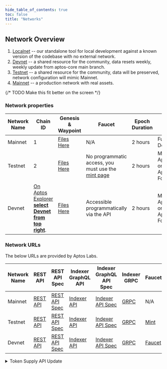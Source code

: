 ```yaml
---
hide_table_of_contents: true
toc: false
title: "Networks"
---
```


## Network Overview

1. [Localnet](http://127.0.0.1:8080) -- our standalone tool for local development against a known version of the codebase with no external network.
2. [Devnet](https://api.devnet.aptoslabs.com/v1/spec#/) -- a shared resource for the community, data resets weekly, weekly update from aptos-core main branch.
3. [Testnet](https://api.testnet.aptoslabs.com/v1/spec#/) -- a shared resource for the community, data will be preserved, network configuration will mimic Mainnet.
4. [Mainnet](https://api.mainnet.aptoslabs.com/v1/spec#/) -- a production network with real assets.

{/* TODO Make this fit better on the screen */}

### Network properties

| Network Name | Chain ID                                                                                              | Genesis & Waypoint                                                       | Faucet                                                                | Epoch Duration | Network Provider                                    | Release Cadence | Wipe Cadence |
| ------------ | ----------------------------------------------------------------------------------------------------- | ---------------------------------------------------------------------------- | --------------------------------------------------------------------- | -------------- | --------------------------------------------------- | --------------- | ------------ |
| Mainnet      | 1                                                                                                     | [Files Here](https://github.com/aptos-labs/aptos-networks/tree/main/mainnet) | N/A                                                                   | 2 hours        | Fully Decentralized                                 | Monthly, varies | Never        |
| Testnet      | 2                                                                                                     | [Files Here](https://github.com/aptos-labs/aptos-networks/tree/main/testnet) | No programmatic access, you must use the [mint page](/network/faucet) | 2 hours        | Managed by Aptos Labs on behalf of Aptos Foundation | Monthly, varies | Never        |
| Devnet       | [On Aptos Explorer **select Devnet from top right**](https://explorer.aptoslabs.com/?network=Devnet). | [Files Here](https://github.com/aptos-labs/aptos-networks/tree/main/devnet)  | Accessible programmatically via the API                               | 2 hours        | Managed by Aptos Labs on behalf of Aptos Foundation | Weekly          | On update    |

### Network URLs

The below URLs are provided by Aptos Labs.

| Network Name | REST API                                         | REST API Spec                                                | Indexer GraphQL API                                         | Indexer GraphQL API Spec                                                                                          | Indexer GRPC                               | Faucet                                         | Current Token Supply API                                |
| ------------ | ------------------------------------------------ | ------------------------------------------------------------ | ----------------------------------------------------------- | ----------------------------------------------------------------------------------------------------------------- | ------------------------------------------ | ---------------------------------------------- | ------------------------------------------------------- |
| Mainnet      | [REST API](https://api.mainnet.aptoslabs.com/v1) | [REST API Spec](https://api.mainnet.aptoslabs.com/v1/spec#/) | [Indexer API](https://api.mainnet.aptoslabs.com/v1/graphql) | [Indexer API Spec](https://cloud.hasura.io/public/graphiql?endpoint=https://api.mainnet.aptoslabs.com/v1/graphql) | [GRPC](https://grpc.mainnet.aptoslabs.com) | N/A                                            | [API](https://aptos-supply.dev.gcp.aptosdev.com/supply) |
| Testnet      | [REST API](https://api.testnet.aptoslabs.com/v1) | [REST API Spec](https://api.testnet.aptoslabs.com/v1/spec#/) | [Indexer API](https://api.testnet.aptoslabs.com/v1/graphql) | [Indexer API Spec](https://cloud.hasura.io/public/graphiql?endpoint=https://api.testnet.aptoslabs.com/v1/graphql) | [GRPC](https://grpc.testnet.aptoslabs.com) | [Mint](/network/faucet)                        | N/A                                                     |
| Devnet       | [REST API](https://api.devnet.aptoslabs.com/v1)  | [REST API Spec](https://api.devnet.aptoslabs.com/v1/spec#/)  | [Indexer API](https://api.devnet.aptoslabs.com/v1/graphql)  | [Indexer API Spec](https://cloud.hasura.io/public/graphiql?endpoint=https://api.devnet.aptoslabs.com/v1/graphql)  | [GRPC](https://grpc.devnet.aptoslabs.com)  | [Faucet](https://faucet.devnet.aptoslabs.com/) | N/A                                                     |

<details>
  <summary>Token Supply API Update</summary>
  On December 12, 2024, the Aptos Foundation updated its current token supply API. This updated version of the API more accurately reflects the current circulating supply of mainnet by updating the circulating supply number as of the beginning of the current monthly period. The previous version of the API reported the circulating supply as of the prior monthly period. There have been no changes to the network’s circulating supply schedule and the network’s circulating supply remains consistent with the original tokenomics as published [here](https://aptosfoundation.org/currents/aptos-tokenomics-overview).
</details>
